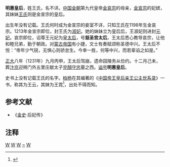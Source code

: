 {{For|十国闽太宗妻王氏|明惠皇后 (閩)}}
'''明惠皇后'''{{BD|12世纪||1231年||catIdx=W王}}，姓王氏，名不详。[[中国|中国]][[金朝|金朝]]第九代皇帝[[金哀宗|金哀宗]]的母亲，[[金宣宗|金宣宗]]的妃嫔，其妹妹[[王皇后_(金宣宗)|王氏]]则是金宣宗的皇后。

出生年没有记载。王氏何时成为金宣宗的妾室不详，只知王氏在1198年生金哀宗。1213年金宣宗即位，封王氏为[[淑妃|淑妃]]。她的妹妹立为皇后后，王淑妃则进封[[元妃_(位号)|元妃]]。哀宗即位，诏尊王元妃为[[皇太后|皇太后]]，号'''慈圣宫太后'''。王太后悉心教导哀宗，让他和睦兄弟，勤于朝政。对[[蒙古帝国|蒙古帝国]]有小捷，文士有奏赋颂称圣德中兴。王太后不悦：“帝年少气锐，无惧心则骄怠生。今幸一胜，何等中兴，而若辈谄之如是。”

[[正大|正大]]八年（1231年）九月丙申，王太后驾崩，遗命园陵务从俭约。十二月己未，葬[[汴梁|汴京]]迎朔门外五里庄献太子[[完顏守忠|完顏守忠]]墓之西。[[谥号|谥号]]'''明惠皇后'''。

史书上没有记载王氏的名字。[[柏杨|柏杨]]在其编著的《[[中国帝王皇后亲王公主世系录|中国帝王皇后亲王公主世系录]]》一书，称其为王云，其妹为王霓<ref>{{cite book|author=柏杨|coauthors=|title=中国帝王皇后亲王公主世系录|location=山西|publisher=山西出版集团·山西人民出版社|date=2008|pages=291|isbn=9787203059714|url=http://www.sxskcb.com|deadurl=yes|archiveurl=https://web.archive.org/web/20170622005510/http://www.sxskcb.com/|archivedate=2017-06-22}}</ref>，出处不得而知。

==参考文献==
*《[[金史|金史]]·后妃传》

== 注释 ==
{{Reflist}}

{{金朝皇后}}

[[Category:金朝妃嫔|W]]
[[Category:金朝追封皇后|W]]
[[Category:金朝皇太后|W]]
[[Category:王姓|~]]
[[Category:谥明惠|W]]